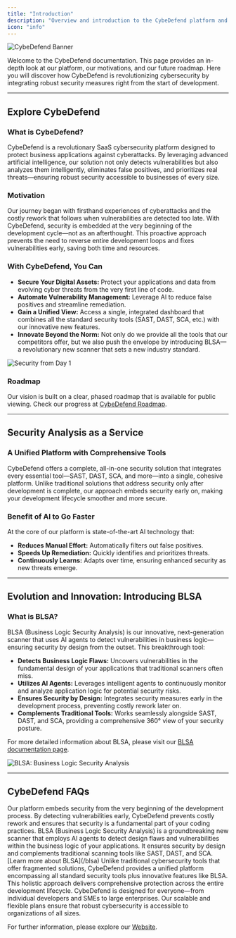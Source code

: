 ```yaml
---
title: "Introduction"
description: "Overview and introduction to the CybeDefend platform and its innovative approach to cybersecurity."
icon: "info"
---
```


<Frame>
  <img src="/images/get-started/dashboard.png" alt="CybeDefend Banner" style={{ borderRadius: '0.5rem' }} />
</Frame>

Welcome to the CybeDefend documentation. This page provides an in-depth look at our platform, our motivations, and our future roadmap. Here you will discover how CybeDefend is revolutionizing cybersecurity by integrating robust security measures right from the start of development.

---

## Explore CybeDefend

### What is CybeDefend?

CybeDefend is a revolutionary SaaS cybersecurity platform designed to protect business applications against cyberattacks. By leveraging advanced artificial intelligence, our solution not only detects vulnerabilities but also analyzes them intelligently, eliminates false positives, and prioritizes real threats—ensuring robust security accessible to businesses of every size.

### Motivation

Our journey began with firsthand experiences of cyberattacks and the costly rework that follows when vulnerabilities are detected too late. With CybeDefend, security is embedded at the very beginning of the development cycle—not as an afterthought. This proactive approach prevents the need to reverse entire development loops and fixes vulnerabilities early, saving both time and resources.

### With CybeDefend, You Can

- **Secure Your Digital Assets:** Protect your applications and data from evolving cyber threats from the very first line of code.
- **Automate Vulnerability Management:** Leverage AI to reduce false positives and streamline remediation.
- **Gain a Unified View:** Access a single, integrated dashboard that combines all the standard security tools (SAST, DAST, SCA, etc.) with our innovative new features.
- **Innovate Beyond the Norm:** Not only do we provide all the tools that our competitors offer, but we also push the envelope by introducing BLSA—a revolutionary new scanner that sets a new industry standard.

<Frame>
  <img src="/images/get-started/lifecycle.png" alt="Security from Day 1" style={{ borderRadius: '0.5rem' }} />
</Frame>

### Roadmap

Our vision is built on a clear, phased roadmap that is available for public viewing. Check our progress at [CybeDefend Roadmap](https://progress.cybedefend.com).

---

## Security Analysis as a Service

### A Unified Platform with Comprehensive Tools

CybeDefend offers a complete, all-in-one security solution that integrates every essential tool—SAST, DAST, SCA, and more—into a single, cohesive platform. Unlike traditional solutions that address security only after development is complete, our approach embeds security early on, making your development lifecycle smoother and more secure.

### Benefit of AI to Go Faster

At the core of our platform is state-of-the-art AI technology that:
- **Reduces Manual Effort:** Automatically filters out false positives.
- **Speeds Up Remediation:** Quickly identifies and prioritizes threats.
- **Continuously Learns:** Adapts over time, ensuring enhanced security as new threats emerge.

---

## Evolution and Innovation: Introducing BLSA

### What is BLSA?

BLSA (Business Logic Security Analysis) is our innovative, next-generation scanner that uses AI agents to detect vulnerabilities in business logic—ensuring security by design from the outset. This breakthrough tool:
- **Detects Business Logic Flaws:** Uncovers vulnerabilities in the fundamental design of your applications that traditional scanners often miss.
- **Utilizes AI Agents:** Leverages intelligent agents to continuously monitor and analyze application logic for potential security risks.
- **Ensures Security by Design:** Integrates security measures early in the development process, preventing costly rework later on.
- **Complements Traditional Tools:** Works seamlessly alongside SAST, DAST, and SCA, providing a comprehensive 360° view of your security posture.

For more detailed information about BLSA, please visit our [BLSA documentation page](/blsa).

<Frame>
  <img src="/images/get-started/blsa-feature.png" alt="BLSA: Business Logic Security Analysis" style={{ borderRadius: '0.5rem' }} />
</Frame>

---

## CybeDefend FAQs

<Accordion icon="code" title="How does CybeDefend integrate security into the development lifecycle?">
  Our platform embeds security from the very beginning of the development process. By detecting vulnerabilities early, CybeDefend prevents costly rework and ensures that security is a fundamental part of your coding practices.
</Accordion>

<Accordion icon="lightbulb" title="What is BLSA and how does it work?">
  BLSA (Business Logic Security Analysis) is a groundbreaking new scanner that employs AI agents to detect design flaws and vulnerabilities within the business logic of your applications. It ensures security by design and complements traditional scanning tools like SAST, DAST, and SCA. [Learn more about BLSA](/blsa)
</Accordion>

<Accordion icon="shield" title="How does CybeDefend differ from other cybersecurity platforms?">
  Unlike traditional cybersecurity tools that offer fragmented solutions, CybeDefend provides a unified platform encompassing all standard security tools plus innovative features like BLSA. This holistic approach delivers comprehensive protection across the entire development lifecycle.
</Accordion>

<Accordion icon="users" title="Who can benefit from using CybeDefend?">
  CybeDefend is designed for everyone—from individual developers and SMEs to large enterprises. Our scalable and flexible plans ensure that robust cybersecurity is accessible to organizations of all sizes.
</Accordion>

For further information, please explore our [Website](https://www.cybedefend.com/).